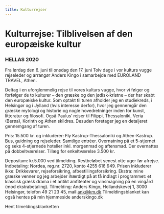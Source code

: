 ```yaml
---
title: Kulturrejser
---
```


# Kulturrejse: Tilblivelsen af den europæiske kultur

### HELLAS 2020

Fra lørdag den 6. juni til onsdag den 17. juni Tolv dage i vor kulturs vugge rejseleder og arrangør Anders Kingo i samarbejde med EUROLAND TRAVEL, Athen.

Deltag i en uforglemmelig rejse til vores kulturs vugge, hvor vi følger og forfølger de to kulturer – den græske og den jødisk-kristne – der har skabt den europæiske kultur. Som optakt til turen afholder jeg en studiekreds, i Helsingør og i Jylland (hvis interesse derfor), hvor jeg gennemgår den græske mytologi og historie og nogle hovedretninger inden for kunst, litteratur og filosofi. Også Paulus’ rejser til Filippi, Thessaloniki, Veria (Berøa), Korinth og Athen skildres. Desuden foretager jeg en detaljeret gennemgang af turen.

Pris: 15.500 kr. og inkluderer:
Fly Kastrup-Thessaloniki og Athen-Kastrup. Bus, guidning og rejseleder. Samtlige entréer. Overnatning på et 5-stjernet og seks 4-stjernede hoteller inkl. morgenmad og aftensmad. Der overnattes på dobbeltværelser. Tillæg for enkeltværelse 3.500 kr.

Depositum: kr.5.000 ved tilmelding. Restbeløbet senest otte uger før afrejse.
Indbetaling: Nordea, reg.nr. 2720, konto 4255 616 949.
Prisen inkluderer ikke: Drikkevarer, rejseforsikring, afbestillingsforsikring.
Ekstra: mine græske venner og jeg arbejder ihærdigt på at få indlagt i programmet: et klassisk græsk drama i et antikt amfiteater og vinsmagning på en vingård (mod ekstrabetaling).
Tilmelding: Anders Kingo, Hollandskevej 1, 3000 Helsingør, telefon 49 21 23 45, mail ank@km.dk Tilmeldingsblanket kan også hentes på min hjemmeside anderskingo.dk

Hent tilmeldingsblanketten
